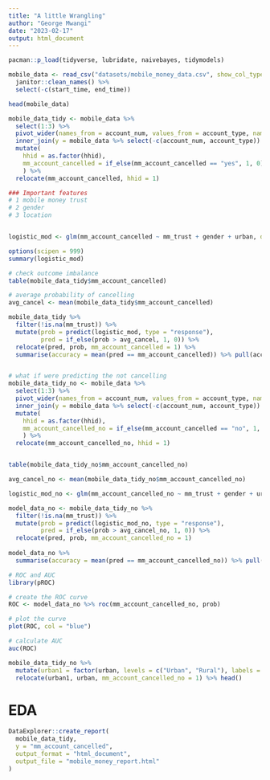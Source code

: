 ```yaml
---
title: "A little Wrangling"
author: "George Mwangi"
date: "2023-02-17"
output: html_document
---
```



```r
pacman::p_load(tidyverse, lubridate, naivebayes, tidymodels)

mobile_data <- read_csv("datasets/mobile_money_data.csv", show_col_types = F) %>%
  janitor::clean_names() %>%
  select(-c(start_time, end_time))

head(mobile_data)

mobile_data_tidy <- mobile_data %>%
  select(1:3) %>%
  pivot_wider(names_from = account_num, values_from = account_type, names_prefix = "account_") %>%
  inner_join(y = mobile_data %>% select(-c(account_num, account_type)) %>% distinct(), by = "hhid") %>%
  mutate(
    hhid = as.factor(hhid), 
    mm_account_cancelled = if_else(mm_account_cancelled == "yes", 1, 0)
    ) %>% 
  relocate(mm_account_cancelled, hhid = 1)

### Important features
# 1 mobile money trust
# 2 gender
# 3 location


logistic_mod <- glm(mm_account_cancelled ~ mm_trust + gender + urban, data = mobile_data_tidy, family = "binomial")

options(scipen = 999)
summary(logistic_mod)
```

```r
# check outcome imbalance
table(mobile_data_tidy$mm_account_cancelled)

# average probability of cancelling 
avg_cancel <- mean(mobile_data_tidy$mm_account_cancelled)

mobile_data_tidy %>% 
  filter(!is.na(mm_trust)) %>%
  mutate(prob = predict(logistic_mod, type = "response"),
         pred = if_else(prob > avg_cancel, 1, 0)) %>% 
  relocate(pred, prob, mm_account_cancelled = 1) %>% 
  summarise(accuracy = mean(pred == mm_account_cancelled)) %>% pull(accuracy)


# what if were predicting the not cancelling 
mobile_data_tidy_no <- mobile_data %>%
  select(1:3) %>%
  pivot_wider(names_from = account_num, values_from = account_type, names_prefix = "account_") %>%
  inner_join(y = mobile_data %>% select(-c(account_num, account_type)) %>% distinct(), by = "hhid") %>%
  mutate(
    hhid = as.factor(hhid), 
    mm_account_cancelled_no = if_else(mm_account_cancelled == "no", 1, 0)
    ) %>% 
  relocate(mm_account_cancelled_no, hhid = 1)


table(mobile_data_tidy_no$mm_account_cancelled_no)

avg_cancel_no <- mean(mobile_data_tidy_no$mm_account_cancelled_no)

logistic_mod_no <- glm(mm_account_cancelled_no ~ mm_trust + gender + urban, data = mobile_data_tidy_no, family = "binomial")

model_data_no <- mobile_data_tidy_no %>% 
  filter(!is.na(mm_trust)) %>%
  mutate(prob = predict(logistic_mod_no, type = "response"),
         pred = if_else(prob > avg_cancel_no, 1, 0)) %>% 
  relocate(pred, prob, mm_account_cancelled_no = 1)
  
model_data_no %>% 
  summarise(accuracy = mean(pred == mm_account_cancelled_no)) %>% pull(accuracy)

```

```r
# ROC and AUC
library(pROC)

# create the ROC curve
ROC <- model_data_no %>% roc(mm_account_cancelled_no, prob)

# plot the curve
plot(ROC, col = "blue")

# calculate AUC
auc(ROC)


```

```r
mobile_data_tidy_no %>% 
  mutate(urban1 = factor(urban, levels = c("Urban", "Rural"), labels = c(0, 1))) %>% 
  relocate(urban1, urban, mm_account_cancelled_no = 1) %>% head()
```


# EDA
```r
DataExplorer::create_report(
  mobile_data_tidy,
  y = "mm_account_cancelled",
  output_format = "html_document",
  output_file = "mobile_money_report.html"
)
```








































